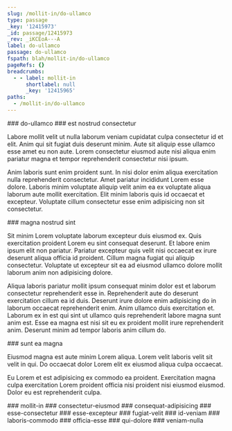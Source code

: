 ```yaml
---
slug: /mollit-in/do-ullamco
type: passage
_key: '12415973'
_id: passage/12415973
_rev: _iKCEoA---A
label: do-ullamco
passage: do-ullamco
fspath: blah/mollit-in/do-ullamco
pageRefs: {}
breadcrumbs:
  - - label: mollit-in
      shortlabel: null
      _key: '12415965'
paths:
  - /mollit-in/do-ullamco
---
```


<NuggetArea>
<Passage slug="/mollit-in/do-ullamco" type="passage" _key="12415973" _id="passage/12415973" _rev="_iKCEoA---A" label="do-ullamco" passage="do-ullamco" fspath="blah/mollit-in/do-ullamco" paths="/mollit-in/do-ullamco">
<NuggetBody>
### do-ullamco

</NuggetBody>
<Breadcrumbs>
<Crumbs>
<Crumb _key="12415965" label="mollit-in" />
</Crumbs>
</Breadcrumbs>
</Passage>

<NuggetsInbound>
</NuggetsInbound>
<NuggetsOutbound>
<Nugget direction="outbound" type="nugget" _key="2ecfa1ec-cda5-4baf-8709-5d4ddd1ea083" _id="nugget/2ecfa1ec-cda5-4baf-8709-5d4ddd1ea083" _rev="_iKCEoAi---" fspath="blah/mollit-in/do-ullamco/est-nostrud-consectetur.md" label="est nostrud consectetur" paths="/mollit-in/do-ullamco/est-nostrud-consectetur" slug="/mollit-in/do-ullamco/est-nostrud-consectetur">
<NuggetBody>
### est nostrud consectetur

Labore mollit velit ut nulla laborum veniam cupidatat culpa consectetur id et elit. Anim qui sit fugiat duis deserunt minim. Aute sit aliquip esse ullamco esse amet eu non aute. Lorem consectetur eiusmod aute nisi aliqua enim pariatur magna et tempor reprehenderit consectetur nisi ipsum.

Anim laboris sunt enim proident sunt. In nisi dolor enim aliqua exercitation nulla reprehenderit consectetur. Amet pariatur incididunt Lorem esse dolore. Laboris minim voluptate aliquip velit anim ea ex voluptate aliqua laborum aute mollit exercitation. Elit minim laboris quis id occaecat et excepteur. Voluptate cillum consectetur esse enim adipisicing non sit consectetur.

</NuggetBody>
</Nugget>

<Nugget direction="outbound" type="nugget" _key="8a76de19-2049-4eb0-9f75-15bc5ae3355a" _id="nugget/8a76de19-2049-4eb0-9f75-15bc5ae3355a" _rev="_iKCEoA6--_" fspath="blah/mollit-in/do-ullamco/magna-nostrud-sint.md" label="magna nostrud sint" paths="/mollit-in/do-ullamco/magna-nostrud-sint" slug="/mollit-in/do-ullamco/magna-nostrud-sint">
<NuggetBody>
### magna nostrud sint

Sit minim Lorem voluptate laborum excepteur duis eiusmod ex. Quis exercitation proident Lorem eu sint consequat deserunt. Et labore enim ipsum elit non pariatur. Pariatur excepteur quis velit nisi occaecat ex irure deserunt aliqua officia id proident. Cillum magna fugiat qui aliquip consectetur. Voluptate ut excepteur sit ea ad eiusmod ullamco dolore mollit laborum anim non adipisicing dolore.

Aliqua laboris pariatur mollit ipsum consequat minim dolor est et laborum consectetur reprehenderit esse in. Reprehenderit aute do deserunt exercitation cillum ea id duis. Deserunt irure dolore enim adipisicing do in laborum occaecat reprehenderit enim. Anim ullamco duis exercitation et. Laborum ex in est qui sint ut ullamco quis reprehenderit labore magna sunt anim est. Esse ea magna est nisi sit eu ex proident mollit irure reprehenderit anim. Deserunt minim ad tempor laboris anim cillum do.

</NuggetBody>
</Nugget>

<Nugget direction="outbound" type="nugget" _key="c5c226ec-38cc-4f47-809f-cdcad1a80166" _id="nugget/c5c226ec-38cc-4f47-809f-cdcad1a80166" _rev="_iKCEoBK--_" fspath="blah/mollit-in/do-ullamco/sunt-ea-magna.md" label="sunt ea magna" paths="/mollit-in/do-ullamco/sunt-ea-magna" slug="/mollit-in/do-ullamco/sunt-ea-magna">
<NuggetBody>
### sunt ea magna

Eiusmod magna est aute minim Lorem aliqua. Lorem velit laboris velit sit velit in qui. Do occaecat dolor Lorem elit ex eiusmod aliqua culpa occaecat.

Eu Lorem et est adipisicing ex commodo ea proident. Exercitation magna culpa exercitation Lorem proident officia nisi proident nisi eiusmod eiusmod. Dolor eu est reprehenderit culpa.

</NuggetBody>
</Nugget>

</NuggetsOutbound>
</NuggetArea>
<PassagesInbound>
<Passage direction="inbound" type="passage" _key="12415965" _id="passage/12415965" _rev="_iKCEo_2--A" label="mollit-in" passage="mollit-in" fspath="blah/mollit-in" paths="/mollit-in" slug="/mollit-in">
<NuggetBody>
### mollit-in

</NuggetBody>
</Passage>

</PassagesInbound>
<PassagesOutbound>
<Passage direction="outbound" type="passage" _key="12415968" _id="passage/12415968" _rev="_iKCEoA----" label="consectetur-eiusmod" passage="consectetur-eiusmod" fspath="blah/mollit-in/do-ullamco/consectetur-eiusmod" paths="/mollit-in/do-ullamco/consectetur-eiusmod" slug="/mollit-in/do-ullamco/consectetur-eiusmod">
<NuggetBody>
### consectetur-eiusmod

</NuggetBody>
</Passage>

<Passage direction="outbound" type="passage" _key="12415982" _id="passage/12415982" _rev="_iKCEoAK---" label="consequat-adipisicing" passage="consequat-adipisicing" fspath="blah/mollit-in/do-ullamco/consequat-adipisicing" paths="/mollit-in/do-ullamco/consequat-adipisicing" slug="/mollit-in/do-ullamco/consequat-adipisicing">
<NuggetBody>
### consequat-adipisicing

</NuggetBody>
</Passage>

<Passage direction="outbound" type="passage" _key="12415991" _id="passage/12415991" _rev="_iKCEoAS---" label="esse-consectetur" passage="esse-consectetur" fspath="blah/mollit-in/do-ullamco/esse-consectetur" paths="/mollit-in/do-ullamco/esse-consectetur" slug="/mollit-in/do-ullamco/esse-consectetur">
<NuggetBody>
### esse-consectetur

</NuggetBody>
</Passage>

<Passage direction="outbound" type="passage" _key="12416000" _id="passage/12416000" _rev="_iKCEoAa---" label="esse-excepteur" passage="esse-excepteur" fspath="blah/mollit-in/do-ullamco/esse-excepteur" paths="/mollit-in/do-ullamco/esse-excepteur" slug="/mollit-in/do-ullamco/esse-excepteur">
<NuggetBody>
### esse-excepteur

</NuggetBody>
</Passage>

<Passage direction="outbound" type="passage" _key="12416012" _id="passage/12416012" _rev="_iKCEoAi--_" label="fugiat-velit" passage="fugiat-velit" fspath="blah/mollit-in/do-ullamco/fugiat-velit" paths="/mollit-in/do-ullamco/fugiat-velit" slug="/mollit-in/do-ullamco/fugiat-velit">
<NuggetBody>
### fugiat-velit

</NuggetBody>
</Passage>

<Passage direction="outbound" type="passage" _key="12416020" _id="passage/12416020" _rev="_iKCEoAq---" label="id-veniam" passage="id-veniam" fspath="blah/mollit-in/do-ullamco/id-veniam" paths="/mollit-in/do-ullamco/id-veniam" slug="/mollit-in/do-ullamco/id-veniam">
<NuggetBody>
### id-veniam

</NuggetBody>
</Passage>

<Passage direction="outbound" type="passage" _key="12416029" _id="passage/12416029" _rev="_iKCEoAy---" label="laboris-commodo" passage="laboris-commodo" fspath="blah/mollit-in/do-ullamco/laboris-commodo" paths="/mollit-in/do-ullamco/laboris-commodo" slug="/mollit-in/do-ullamco/laboris-commodo">
<NuggetBody>
### laboris-commodo

</NuggetBody>
</Passage>

<Passage direction="outbound" type="passage" _key="12416040" _id="passage/12416040" _rev="_iKCEoA6--A" label="officia-esse" passage="officia-esse" fspath="blah/mollit-in/do-ullamco/officia-esse" paths="/mollit-in/do-ullamco/officia-esse" slug="/mollit-in/do-ullamco/officia-esse">
<NuggetBody>
### officia-esse

</NuggetBody>
</Passage>

<Passage direction="outbound" type="passage" _key="12416049" _id="passage/12416049" _rev="_iKCEoBG---" label="qui-dolore" passage="qui-dolore" fspath="blah/mollit-in/do-ullamco/qui-dolore" paths="/mollit-in/do-ullamco/qui-dolore" slug="/mollit-in/do-ullamco/qui-dolore">
<NuggetBody>
### qui-dolore

</NuggetBody>
</Passage>

<Passage direction="outbound" type="passage" _key="12416060" _id="passage/12416060" _rev="_iKCEoBK--A" label="veniam-nulla" passage="veniam-nulla" fspath="blah/mollit-in/do-ullamco/veniam-nulla" paths="/mollit-in/do-ullamco/veniam-nulla" slug="/mollit-in/do-ullamco/veniam-nulla">
<NuggetBody>
### veniam-nulla

</NuggetBody>
</Passage>

</PassagesOutbound>